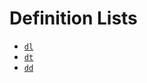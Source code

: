 
<Meta title="Development/Inventory of Things/Elements/Text/Block/Definition Lists" />

# Definition Lists

- [`dl`](https://developer.mozilla.org/en-US/docs/Web/HTML/Element/dl)
- [`dt`](https://developer.mozilla.org/en-US/docs/Web/HTML/Element/dt)
- [`dd`](https://developer.mozilla.org/en-US/docs/Web/HTML/Element/dd)
